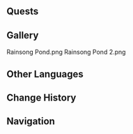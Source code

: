 {{Location Infobox
|image        = Rainsong Pond.png
|type         = Point of Interest
|map          = Simulanka
|region       = Simulanka
|area         = Forest of Blessings
|event        = Summertide Scales and Tales
}}
{{Location Intro}}

==Quests==
{{Quests by Category List|not=|heo=1}}

==Gallery==
<gallery>
Rainsong Pond.png
Rainsong Pond 2.png
</gallery>

==Other Languages==
{{Other Languages
|en       = Rainsong Pond
|zhs      = 雨歌塘
|zhs_rm   = 
|zht      = 雨歌塘
|zht_rm   = 
|zh_tl    = 
|ja       = 雨歌の池
|ja_rm    = Uka no Ike{{Assumed}}
|ja_tl    = 
|ko       = 빗노래 연못
|ko_rm    = 
|ko_tl    = 
|es       = Estanque Cantopluvial
|es_tl    = Rainsong Pond
|fr       = Mare de chanpluie
|fr_tl    = Rainsong Pond
|ru       = Пруд песни дождя
|ru_tl    = Rain Song Pond
|th       = สระ Rainsong
|th_rm    = 
|th_tl    = 
|vi       = Ao Khúc Hát Mưa
|vi_tl    = 
|de       = Regensangteich
|de_tl    = Rainsong Pond
|id       = Rainsong Pond
|pt       = Lagoa da Canção da Chuva
|pt_tl    = 
|tr       = Yağmur Şarkısı Göleti
|tr_tl    = 
|it       = Stagno Cantapioggia
|it_tl    = 
}}

==Change History==
{{Change History|4.8}}

==Navigation==
{{PoI Navbox|Time-Limited}}